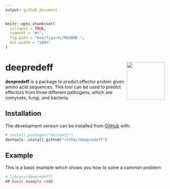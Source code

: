 ```yaml
---
output: github_document
---
```


<!-- README.md is generated from README.Rmd. Please edit that file -->

```r
knitr::opts_chunk$set(
  collapse = TRUE,
  comment = "#>",
  fig.path = "man/figures/README-",
  out.width = "100%"
)
```

# deepredeff <img src="man/figures/logo.png" align="right" width="120" />

<!-- badges: start -->
<!-- badges: end -->

**deepredeff** is a package to predict effector protein given amino acid sequences. This tool can be used to predict effectors from three different pathogens, which are oomycete, fungi, and bacteria.  


## Installation

<!-- You can install the released version of deepredeff from [CRAN](https://CRAN.R-project.org) with: -->

<!-- ``` r -->
<!-- install.packages("deepredeff") -->
<!-- ``` -->

The development version can be installed from [GitHub](https://github.com/) with:

``` r
# install.packages("devtools")
devtools::install_github("ruthkr/deepredeff")
```
## Example

This is a basic example which shows you how to solve a common problem:

```r
# library(deepredeff)
## basic example code
```
